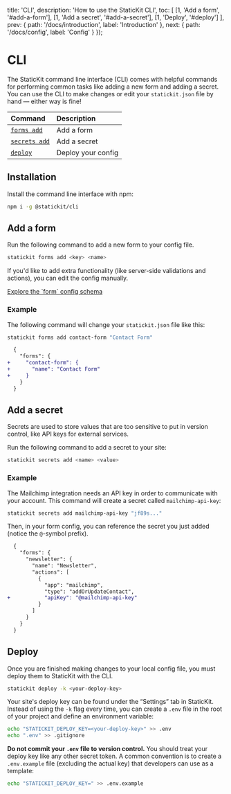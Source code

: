 
  title: 'CLI',
  description: 'How to use the StaticKit CLI',
  toc: [
    [1, 'Add a form', '#add-a-form'],
    [1, 'Add a secret', '#add-a-secret'],
    [1, 'Deploy', '#deploy']
  ],
  prev: {
    path: '/docs/introduction',
    label: 'Introduction'
  },
  next: {
    path: '/docs/config',
    label: 'Config'
  }
});

# CLI

The StaticKit command line interface (CLI) comes with helpful commands for performing common tasks like adding a new form and adding a secret. You can use the CLI to make changes or edit your `statickit.json` file by hand — either way is fine!

| Command                                              | Description                   |
| :--------------------------------------------------- | :---------------------------- |
| [`forms add`](#add-a-form)                           | Add a form                    |
| [`secrets add`](#add-a-secret)                       | Add a secret                  |
| [`deploy`](#deploy)                                  | Deploy your config            |

## Installation

Install the command line interface with npm:

```bash
npm i -g @statickit/cli
```

## Add a form

Run the following command to add a new form to your config file.

```bash
statickit forms add <key> <name>
```

If you'd like to add extra functionality (like server-side validations and actions), you can edit the config manually.

<ArrowItem>
  <a href="/docs/config/forms" className="font-semibold text-indigo-600">Explore the `form` config schema</a>
</ArrowItem>

### Example 

The following command will change your `statickit.json` file like this:

```bash
statickit forms add contact-form "Contact Form"
```

```diff
  {
    "forms": {
+     "contact-form": {
+       "name": "Contact Form"
+     }
    }
  }
```

## Add a secret

Secrets are used to store values that are too sensitive to put in version control, like API keys for external services.

Run the following command to add a secret to your site:

```bash
statickit secrets add <name> <value>
```

### Example

The Mailchimp integration needs an API key in order to communicate with your account. This command will create a secret called `mailchimp-api-key`:

```bash
statickit secrets add mailchimp-api-key "jf89s..."
```

Then, in your form config, you can reference the secret you just added (notice the `@`-symbol prefix).

```diff
  {
    "forms": {
      "newsletter": {
        "name": "Newsletter",
        "actions": [
          {
            "app": "mailchimp",
            "type": "addOrUpdateContact",
+           "apiKey": "@mailchimp-api-key"
          }
        ]
      }
    }
  }
```

## Deploy

Once you are finished making changes to your local config file, you must deploy them to StaticKit with the CLI. 

```bash
statickit deploy -k <your-deploy-key>
```

Your site's deploy key can be found under the &ldquo;Settings&rdquo; tab in StaticKit. Instead of using the `-k` flag every time, you can create a `.env` file in the root of your project and define an environment variable:

```bash
echo "STATICKIT_DEPLOY_KEY=<your-deploy-key>" >> .env
echo ".env" >> .gitignore
```

**Do not commit your `.env` file to version control.** You should treat your deploy key like any other secret token. A common convention is to create a `.env.example` file (excluding the actual key) that developers can use as a template:

```bash
echo "STATICKIT_DEPLOY_KEY=" >> .env.example
```
